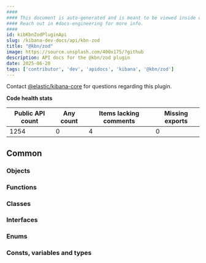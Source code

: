 ```yaml
---
####
#### This document is auto-generated and is meant to be viewed inside our experimental, new docs system.
#### Reach out in #docs-engineering for more info.
####
id: kibKbnZodPluginApi
slug: /kibana-dev-docs/api/kbn-zod
title: "@kbn/zod"
image: https://source.unsplash.com/400x175/?github
description: API docs for the @kbn/zod plugin
date: 2025-06-20
tags: ['contributor', 'dev', 'apidocs', 'kibana', '@kbn/zod']
---
```




Contact [@elastic/kibana-core](https://github.com/orgs/elastic/teams/kibana-core) for questions regarding this plugin.

**Code health stats**

| Public API count  | Any count | Items lacking comments | Missing exports |
|-------------------|-----------|------------------------|-----------------|
| 1254 | 0 | 4 | 0 |

## Common

### Objects
<DocDefinitionList data={kbnZodObj.common.objects}/>

### Functions
<DocDefinitionList data={kbnZodObj.common.functions}/>

### Classes
<DocDefinitionList data={kbnZodObj.common.classes}/>

### Interfaces
<DocDefinitionList data={kbnZodObj.common.interfaces}/>

### Enums
<DocDefinitionList data={kbnZodObj.common.enums}/>

### Consts, variables and types
<DocDefinitionList data={kbnZodObj.common.misc}/>

